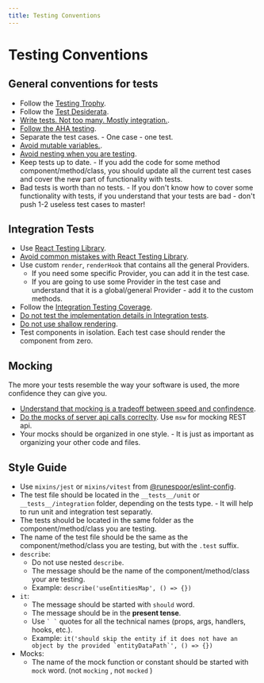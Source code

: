 ```yaml
---
title: Testing Conventions
---
```


# Testing Conventions

## General conventions for tests

- Follow the [Testing Trophy](/docs/engineering-playbook/testing/ideal-testing-trophy).
- Follow the [Test Desiderata](/docs/engineering-playbook/testing/test-desiderata).
- [Write tests. Not too many. Mostly integration.](https://kentcdodds.com/blog/write-tests).
- [Follow the AHA testing](https://kentcdodds.com/blog/aha-testing).
- Separate the test cases. - One case - one test.
- [Avoid mutable variables.](https://x.com/kentcdodds/status/1154468901121482753?s=20).
- [Avoid nesting when you are testing](https://kentcdodds.com/blog/avoid-nesting-when-youre-testing).
- Keep tests up to date. - If you add the code for some method component/method/class, you should update all the current test cases and cover the new part of functionality with tests.
- Bad tests is worth than no tests. - If you don't know how to cover some functionality with tests, if you understand that your tests are bad - don't push 1-2 useless test cases to master!

## Integration Tests

- Use [React Testing Library](https://testing-library.com/docs/react-testing-library/intro/).
- [Avoid common mistakes with React Testing Library](https://kentcdodds.com/blog/common-mistakes-with-react-testing-library).
- Use custom `render`, `renderHook` that contains all the general Providers. 
  - If you need some specific Provider, you can add it in the test case.
  - If you are going to use some Provider in the test case and understand that it is a global/general Provider - add it to the custom methods.
- Follow the [Integration Testing Coverage](/docs/engineering-playbook/testing/integration-testing-coverage).
- [Do not test the implementation details in Integration tests](https://kentcdodds.com/blog/testing-implementation-details).
- [Do not use shallow rendering](https://kentcdodds.com/blog/why-i-never-use-shallow-rendering).
- Test components in isolation. Each test case should render the component from zero.

## Mocking

The more your tests resemble the way your software is used, the more confidence they can give you.

- [Understand that mocking is a tradeoff between speed and confindence](https://kentcdodds.com/blog/the-merits-of-mocking).
- [Do the mocks of server api calls correclty](https://kentcdodds.com/blog/stop-mocking-fetch). Use `msw` for mocking REST api.
- Your mocks should be organized in one style. - It is just as important as organizing your other code and files.

## Style Guide

- Use `mixins/jest` or `mixins/vitest` from [@runespoor/eslint-config](https://github.com/runespoor-engineering/runespoorstack/tree/main/eslint/eslint-config).
- The test file should be located in the `__tests__/unit` or `__tests__/integration` folder, depending on the tests type. - It will help to run unit and integration test separatly.
- The tests should be located in the same folder as the component/method/class you are testing.
- The name of the test file should be the same as the component/method/class you are testing, but with the `.test` suffix.
- `describe`:
  - Do not use nested `describe`.
  - The message should be the name of the component/method/class your are testing.
  - Example: ``describe('useEntitiesMap', () => {})``
- `it`:
  - The message should be started with `should` word.
  - The message should be in the **present tense**.
  - Use `` ` ` `` quotes for all the technical names (props, args, handlers, hooks, etc.).
  - Example: ``it('should skip the entity if it does not have an object by the provided `entityDataPath`', () => {})``
- Mocks:
  - The name of the mock function or constant should be started with `mock` word. (not `mocking` , not `mocked` )

